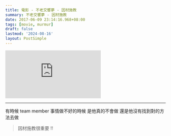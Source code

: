 ```yaml
---
title: 電影 - 不老交響夢 - 因材施教
summary: 不老交響夢 - 因材施教
date: 2017-06-09 23:14:16.968+08:00
tags: [movie, murmur]
draft: false
lastmod: '2024-08-16'
layout: PostSimple
---
```


<iframe
  style={{
    width: '100%',
    aspectRatio: '16 / 9',
  }}
  src="https://www.youtube.com/embed/SpsN6GNMGw4?si=GNTfxKrHap7HWQQz"
  title="YouTube video player"
  frameBorder="0"
  allow="accelerometer; autoplay; clipboard-write; encrypted-media; gyroscope; picture-in-picture; web-share"
  referrerPolicy="strict-origin-when-cross-origin"
  allowFullScreen
></iframe>

---

有時候 team member 事情做不好的時候
是他真的不會做
還是他沒有找到對的方法去做

> 因材施教很重要 !!
